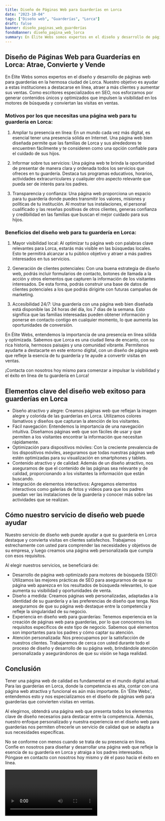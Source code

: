 ```yaml
---
title: Diseño de Páginas Web para Guarderías en Lorca
date: "2023-10-04"
tags: ["Diseño web", "Guarderías", "Lorca"]
draft: false
banner: diseño_paginas_web_guarderías
fondoBanner: diseño_pagina_web_lorca
summary: En Élite Webs somos expertos en el diseño y desarrollo de páginas web para guarderías en la hermosa ciudad de Lorca. Nuestro objetivo es ayudar a estas instituciones a destacarse en línea, atraer a más clientes y aumentar sus ventas. Como escritores especializados en SEO, nos esforzamos por generar contenidos únicos y optimizados que impulsen la visibilidad en los motores de búsqueda y conviertan las visitas en ventas.
---
```



## Diseño de Páginas Web para Guarderías en Lorca: Atrae, Convierte y Vende

En Élite Webs somos expertos en el diseño y desarrollo de páginas web para guarderías en la hermosa ciudad de Lorca. Nuestro objetivo es ayudar a estas instituciones a destacarse en línea, atraer a más clientes y aumentar sus ventas. Como escritores especializados en SEO, nos esforzamos por generar contenidos únicos y optimizados que impulsen la visibilidad en los motores de búsqueda y conviertan las visitas en ventas.

### Motivos por los que necesitas una página web para tu guardería en Lorca:

1. Ampliar tu presencia en línea: En un mundo cada vez más digital, es esencial tener una presencia sólida en Internet. Una página web bien diseñada permite que las familias de Lorca y sus alrededores te encuentren fácilmente y te consideren como una opción confiable para el cuidado de sus hijos.

2. Informar sobre tus servicios: Una página web te brinda la oportunidad de presentar de manera clara y ordenada todos los servicios que ofreces en tu guardería. Destaca tus programas educativos, horarios, actividades extracurriculares y cualquier otro aspecto relevante que pueda ser de interés para los padres.

3. Transparencia y confianza: Una página web proporciona un espacio para tu guardería donde puedes transmitir los valores, misiones y políticas de tu institución. Al mostrar tus instalaciones, el personal cualificado y las reseñas positivas de otros clientes, generas confianza y credibilidad en las familias que buscan el mejor cuidado para sus hijos.

### Beneficios del diseño web para tu guardería en Lorca:

1. Mayor visibilidad local: Al optimizar tu página web con palabras clave relevantes para Lorca, estarás más visible en las búsquedas locales. Esto te permitirá alcanzar a tu público objetivo y atraer a más padres interesados en tus servicios.

2. Generación de clientes potenciales: Con una buena estrategia de diseño web, podrás incluir formularios de contacto, botones de llamada a la acción y otros elementos que capturen la información de los visitantes interesados. De esta forma, podrás construir una base de datos de clientes potenciales a los que podrás dirigirte con futuras campañas de marketing.

3. Accesibilidad 24/7: Una guardería con una página web bien diseñada está disponible las 24 horas del día, los 7 días de la semana. Esto significa que las familias interesadas pueden obtener información y ponerse en contacto contigo en cualquier momento, lo que aumenta las oportunidades de conversión.

En Élite Webs, entendemos la importancia de una presencia en línea sólida y optimizada. Sabemos que Lorca es una ciudad llena de encanto, con su rica historia, hermosos paisajes y una comunidad vibrante. Permítenos ayudarte a destacarte en este entorno digital, con un diseño de página web que refleje la esencia de tu guardería y te ayude a convertir visitas en ventas.

¡Contacta con nosotros hoy mismo para comenzar a impulsar la visibilidad y el éxito en línea de tu guardería en Lorca!

<GifSeo />

<Cta />

## Elementos clave del diseño web exitoso para guarderías en Lorca

- Diseño atractivo y alegre: Creamos páginas web que reflejan la imagen alegre y colorida de las guarderías en Lorca. Utilizamos colores llamativos y diseños que capturan la atención de los visitantes.
- Fácil navegación: Entendemos la importancia de una navegación intuitiva. Diseñamos páginas web que son fáciles de usar y que permiten a los visitantes encontrar la información que necesitan rápidamente.
- Optimización para dispositivos móviles: Con la creciente prevalencia de los dispositivos móviles, aseguramos que todas nuestras páginas web estén optimizadas para su visualización en smartphones y tablets.
- Contenido atractivo y de calidad: Además de un diseño atractivo, nos aseguramos de que el contenido de las páginas sea relevante y de calidad, proporcionando a los visitantes la información que están buscando.
- Integración de elementos interactivos: Agregamos elementos interactivos como galerías de fotos y videos para que los padres puedan ver las instalaciones de la guardería y conocer más sobre las actividades que se realizan.

## Cómo nuestro servicio de diseño web puede ayudar

Nuestro servicio de diseño web puede ayudar a que su guardería en Lorca destaque y convierta visitas en clientes satisfechos. Trabajamos estrechamente con usted para comprender las necesidades y objetivos de su empresa, y luego creamos una página web personalizada que cumpla con esos requisitos.

Al elegir nuestros servicios, se beneficiará de:

- Desarrollo de página web optimizado para motores de búsqueda (SEO): Utilizamos las mejores prácticas de SEO para asegurarnos de que su página web aparezca en los resultados de búsqueda relevantes, lo que aumenta su visibilidad y oportunidades de venta.
- Diseño a medida: Creamos páginas web personalizadas, adaptadas a la identidad de su guardería y a las preferencias de diseño que tenga. Nos aseguramos de que su página web destaque entre la competencia y refleje la singularidad de su negocio.
- Experiencia en diseño web para guarderías: Tenemos experiencia en la creación de páginas web para guarderías, por lo que conocemos los requisitos específicos de este tipo de negocio. Sabemos qué elementos son importantes para los padres y cómo captar su atención.
- Atención personalizada: Nos preocupamos por la satisfacción de nuestros clientes. Trabajaremos de cerca con usted durante todo el proceso de diseño y desarrollo de su página web, brindándole atención personalizada y asegurándonos de que su visión se haga realidad.

## Conclusión

Tener una página web de calidad es fundamental en el mundo digital actual. Para las guarderías en Lorca, donde la competencia es alta, contar con una página web atractiva y funcional es aún más importante. En 'Élite Webs', entendemos esto y nos especializamos en el diseño de páginas web para guarderías que convierten visitas en ventas.

Al elegirnos, obtendrá una página web que presenta todos los elementos clave de diseño necesarios para destacar entre la competencia. Además, nuestro enfoque personalizado y nuestra experiencia en el diseño web para guarderías nos permiten ofrecerle un servicio de calidad que se adapta a sus necesidades específicas.

No se conforme con menos cuando se trata de su presencia en línea. Confíe en nosotros para diseñar y desarrollar una página web que refleje la esencia de su guardería en Lorca y atraiga a los padres interesados. Póngase en contacto con nosotros hoy mismo y dé el paso hacia el éxito en línea.

<Video />

<CtaBot job="Guarderías" city="Lorca" />

<Gmaps query="Lorca+españa+maps" />
